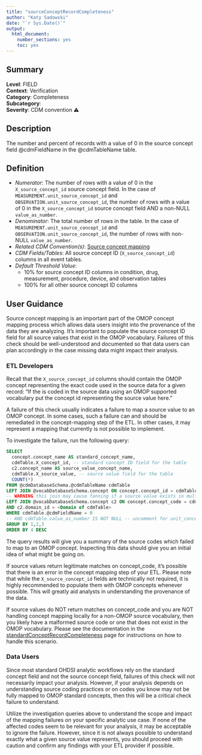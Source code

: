 ```yaml
---
title: "sourceConceptRecordCompleteness"
author: "Katy Sadowski"
date: "`r Sys.Date()`"
output:
  html_document:
    number_sections: yes
    toc: yes
---
```


## Summary

**Level**: FIELD\
**Context**: Verification\
**Category**: Completeness\
**Subcategory**: \
**Severity**: CDM convention &#x26A0;\


## Description
The number and percent of records with a value of 0 in the source concept field @cdmFieldName in the @cdmTableName table.


## Definition

- *Numerator*: The number of rows with a value of 0 in the `X_source_concept_id` source concept field.  In the case of `MEASUREMENT.unit_source_concept_id` and `OBSERVATION.unit_source_concept_id`, the number of rows with a value of 0 in the `X_source_concept_id` source concept field AND a non-NULL `value_as_number`. 
- *Denominator*: The total number of rows in the table. In the case of `MEASUREMENT.unit_source_concept_id` and `OBSERVATION.unit_source_concept_id`, the number of rows with non-NULL `value_as_number`. 
- *Related CDM Convention(s)*: [Source concept mapping](https://ohdsi.github.io/CommonDataModel/dataModelConventions.html#Fields) 
- *CDM Fields/Tables*: All source concept ID (`X_source_concept_id`) columns in all event tables. 
- *Default Threshold Value*: 
  - 10% for source concept ID columns in condition, drug, measurement, procedure, device, and observation tables
  - 100% for all other source concept ID columns


## User Guidance
Source concept mapping is an important part of the OMOP concept mapping process which allows data users insight into the provenance of the data they are analyzing.  It’s important to populate the source concept ID field for all source values that exist in the OMOP vocabulary.  Failures of this check should be well-understood and documented so that data users can plan accordingly in the case missing data might impact their analysis. 

### ETL Developers
Recall that the `X_source_concept_id` columns should contain the OMOP concept representing the exact code used in the source data for a given record: “If the <x_source_value> is coded in the source data using an OMOP supported vocabulary put the concept id representing the source value here.” 

A failure of this check usually indicates a failure to map a source value to an OMOP concept.  In some cases, such a failure can and should be remediated in the concept-mapping step of the ETL.  In other cases, it may represent a mapping that currently is not possible to implement. 

To investigate the failure, run the following query: 

```sql
SELECT  
  concept.concept_name AS standard_concept_name, 
  cdmTable.X_concept_id, -- standard concept ID field for the table 
  c2.concept_name AS source_value_concept_name, 
  cdmTable.X_source_value, -- source value field for the table 
  COUNT(*) 
FROM @cdmDatabaseSchema.@cdmTableName cdmTable 
LEFT JOIN @vocabDatabaseSchema.concept ON concept.concept_id = cdmTable.X_concept_id 
-- WARNING this join may cause fanning if a source value exists in multiple vocabularies 
LEFT JOIN @vocabDatabaseSchema.concept c2 ON concept.concept_code = cdmTable.X_source_value 
AND c2.domain_id = <Domain of cdmTable> 
WHERE cdmTable.@cdmFieldName = 0  
-- AND cdmTable.value_as_number IS NOT NULL -- uncomment for unit_concept_id checks 
GROUP BY 1,2,3 
ORDER BY 4 DESC 
```

The query results will give you a summary of the source codes which failed to map to an OMOP concept.  Inspecting this data should give you an initial idea of what might be going on. 

If source values return legitimate matches on concept_code, it’s possible that there is an error in the concept mapping step of your ETL.  Please note that while the `X_source_concept_id` fields are technically not required, it is highly recommended to populate them with OMOP concepts whenever possible.  This will greatly aid analysts in understanding the provenance of the data. 

If source values do NOT return matches on concept_code and you are NOT handling concept mapping locally for a non-OMOP source vocabulary, then you likely have a malformed source code or one that does not exist in the OMOP vocabulary.  Please see the documentation in the [standardConceptRecordCompleteness](standardConceptRecordCompleteness.html) page for instructions on how to handle this scenario. 

### Data Users
Since most standard OHDSI analytic workflows rely on the standard concept field and not the source concept field, failures of this check will not necessarily impact your analysis.  However, if your analysis depends on understanding source coding practices or on codes you know may not be fully mapped to OMOP standard concepts, then this will be a critical check failure to understand. 

Utilize the investigation queries above to understand the scope and impact of the mapping failures on your specific analytic use case.  If none of the affected codes seem to be relevant for your analysis, it may be acceptable to ignore the failure.  However, since it is not always possible to understand exactly what a given source value represents, you should proceed with caution and confirm any findings with your ETL provider if possible. 
